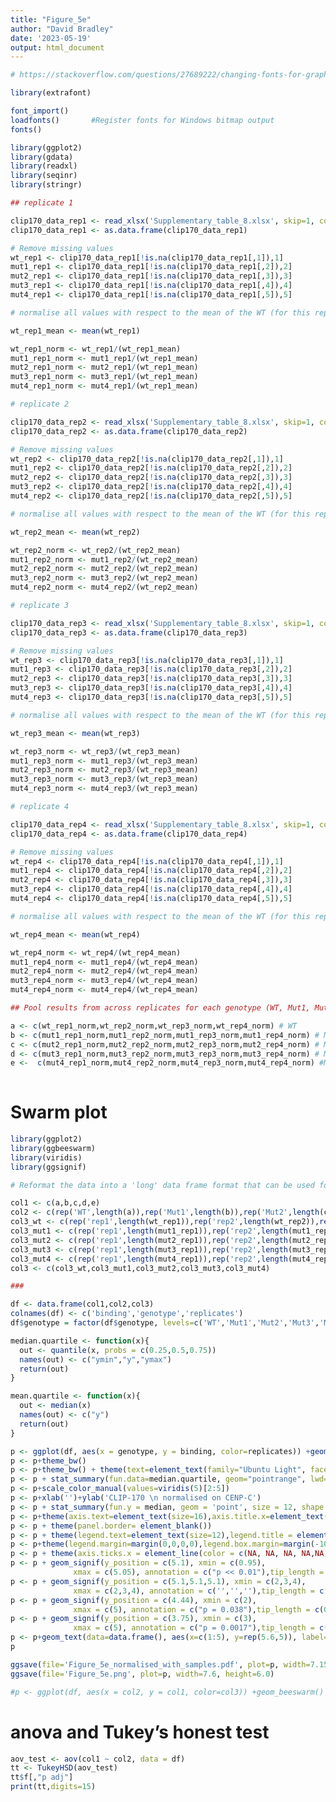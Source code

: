 ```yaml
---
title: "Figure_5e"
author: "David Bradley"
date: '2023-05-19'
output: html_document
---
```


```r

# https://stackoverflow.com/questions/27689222/changing-fonts-for-graphs-in-r

library(extrafont)

font_import()
loadfonts()       #Register fonts for Windows bitmap output
fonts() 

```


```r

library(ggplot2)
library(gdata)
library(readxl)
library(seqinr)
library(stringr)

## replicate 1

clip170_data_rep1 <- read_xlsx('Supplementary_table_8.xlsx', skip=1, col_names=TRUE, sheet=1)
clip170_data_rep1 <- as.data.frame(clip170_data_rep1)

# Remove missing values
wt_rep1 <- clip170_data_rep1[!is.na(clip170_data_rep1[,1]),1]
mut1_rep1 <- clip170_data_rep1[!is.na(clip170_data_rep1[,2]),2]
mut2_rep1 <- clip170_data_rep1[!is.na(clip170_data_rep1[,3]),3]
mut3_rep1 <- clip170_data_rep1[!is.na(clip170_data_rep1[,4]),4]
mut4_rep1 <- clip170_data_rep1[!is.na(clip170_data_rep1[,5]),5]

# normalise all values with respect to the mean of the WT (for this replicate)

wt_rep1_mean <- mean(wt_rep1)

wt_rep1_norm <- wt_rep1/(wt_rep1_mean)
mut1_rep1_norm <- mut1_rep1/(wt_rep1_mean)
mut2_rep1_norm <- mut2_rep1/(wt_rep1_mean)
mut3_rep1_norm <- mut3_rep1/(wt_rep1_mean)
mut4_rep1_norm <- mut4_rep1/(wt_rep1_mean)

# replicate 2

clip170_data_rep2 <- read_xlsx('Supplementary_table_8.xlsx', skip=1, col_names=TRUE, sheet=2)
clip170_data_rep2 <- as.data.frame(clip170_data_rep2)

# Remove missing values
wt_rep2 <- clip170_data_rep2[!is.na(clip170_data_rep2[,1]),1]
mut1_rep2 <- clip170_data_rep2[!is.na(clip170_data_rep2[,2]),2]
mut2_rep2 <- clip170_data_rep2[!is.na(clip170_data_rep2[,3]),3]
mut3_rep2 <- clip170_data_rep2[!is.na(clip170_data_rep2[,4]),4]
mut4_rep2 <- clip170_data_rep2[!is.na(clip170_data_rep2[,5]),5]

# normalise all values with respect to the mean of the WT (for this replicate)

wt_rep2_mean <- mean(wt_rep2)

wt_rep2_norm <- wt_rep2/(wt_rep2_mean)
mut1_rep2_norm <- mut1_rep2/(wt_rep2_mean)
mut2_rep2_norm <- mut2_rep2/(wt_rep2_mean)
mut3_rep2_norm <- mut3_rep2/(wt_rep2_mean)
mut4_rep2_norm <- mut4_rep2/(wt_rep2_mean)

# replicate 3

clip170_data_rep3 <- read_xlsx('Supplementary_table_8.xlsx', skip=1, col_names=TRUE, sheet=3)
clip170_data_rep3 <- as.data.frame(clip170_data_rep3)

# Remove missing values
wt_rep3 <- clip170_data_rep3[!is.na(clip170_data_rep3[,1]),1]
mut1_rep3 <- clip170_data_rep3[!is.na(clip170_data_rep3[,2]),2]
mut2_rep3 <- clip170_data_rep3[!is.na(clip170_data_rep3[,3]),3]
mut3_rep3 <- clip170_data_rep3[!is.na(clip170_data_rep3[,4]),4]
mut4_rep3 <- clip170_data_rep3[!is.na(clip170_data_rep3[,5]),5]

# normalise all values with respect to the mean of the WT (for this replicate)

wt_rep3_mean <- mean(wt_rep3)

wt_rep3_norm <- wt_rep3/(wt_rep3_mean)
mut1_rep3_norm <- mut1_rep3/(wt_rep3_mean)
mut2_rep3_norm <- mut2_rep3/(wt_rep3_mean)
mut3_rep3_norm <- mut3_rep3/(wt_rep3_mean)
mut4_rep3_norm <- mut4_rep3/(wt_rep3_mean)

# replicate 4

clip170_data_rep4 <- read_xlsx('Supplementary_table_8.xlsx', skip=1, col_names=TRUE, sheet=4)
clip170_data_rep4 <- as.data.frame(clip170_data_rep4)

# Remove missing values
wt_rep4 <- clip170_data_rep4[!is.na(clip170_data_rep4[,1]),1]
mut1_rep4 <- clip170_data_rep4[!is.na(clip170_data_rep4[,2]),2]
mut2_rep4 <- clip170_data_rep4[!is.na(clip170_data_rep4[,3]),3]
mut3_rep4 <- clip170_data_rep4[!is.na(clip170_data_rep4[,4]),4]
mut4_rep4 <- clip170_data_rep4[!is.na(clip170_data_rep4[,5]),5]

# normalise all values with respect to the mean of the WT (for this replicate)

wt_rep4_mean <- mean(wt_rep4)

wt_rep4_norm <- wt_rep4/(wt_rep4_mean)
mut1_rep4_norm <- mut1_rep4/(wt_rep4_mean)
mut2_rep4_norm <- mut2_rep4/(wt_rep4_mean)
mut3_rep4_norm <- mut3_rep4/(wt_rep4_mean)
mut4_rep4_norm <- mut4_rep4/(wt_rep4_mean)

## Pool results from across replicates for each genotype (WT, Mut1, Mut2, Mut3, and Mut4)

a <- c(wt_rep1_norm,wt_rep2_norm,wt_rep3_norm,wt_rep4_norm) # WT
b <- c(mut1_rep1_norm,mut1_rep2_norm,mut1_rep3_norm,mut1_rep4_norm) # Mut1
c <- c(mut2_rep1_norm,mut2_rep2_norm,mut2_rep3_norm,mut2_rep4_norm) # Mut2
d <- c(mut3_rep1_norm,mut3_rep2_norm,mut3_rep3_norm,mut3_rep4_norm) # Mut3
e <-  c(mut4_rep1_norm,mut4_rep2_norm,mut4_rep3_norm,mut4_rep4_norm) #Mut4
  
```

# Swarm plot

```r

library(ggplot2)
library(ggbeeswarm)
library(viridis)
library(ggsignif)

# Reformat the data into a 'long' data frame format that can be used for ggplots

col1 <- c(a,b,c,d,e)
col2 <- c(rep('WT',length(a)),rep('Mut1',length(b)),rep('Mut2',length(c)),rep('Mut3',length(d)),rep('Mut4',length(e)))
col3_wt <- c(rep('rep1',length(wt_rep1)),rep('rep2',length(wt_rep2)),rep('rep3',length(wt_rep3)),rep('rep4',length(wt_rep4)))
col3_mut1 <- c(rep('rep1',length(mut1_rep1)),rep('rep2',length(mut1_rep2)),rep('rep3',length(mut1_rep3)),rep('rep4',length(mut1_rep4)))
col3_mut2 <- c(rep('rep1',length(mut2_rep1)),rep('rep2',length(mut2_rep2)),rep('rep3',length(mut2_rep3)),rep('rep4',length(mut2_rep4)))
col3_mut3 <- c(rep('rep1',length(mut3_rep1)),rep('rep2',length(mut3_rep2)),rep('rep3',length(mut3_rep3)),rep('rep4',length(mut3_rep4)))
col3_mut4 <- c(rep('rep1',length(mut4_rep1)),rep('rep2',length(mut4_rep2)),rep('rep3',length(mut4_rep3)),rep('rep4',length(mut4_rep4)))
col3 <- c(col3_wt,col3_mut1,col3_mut2,col3_mut3,col3_mut4)

###

df <- data.frame(col1,col2,col3)
colnames(df) <- c('binding','genotype','replicates')
df$genotype = factor(df$genotype, levels=c('WT','Mut1','Mut2','Mut3','Mut4'))

median.quartile <- function(x){
  out <- quantile(x, probs = c(0.25,0.5,0.75))
  names(out) <- c("ymin","y","ymax")
  return(out) 
}

mean.quartile <- function(x){
  out <- median(x)
  names(out) <- c("y")
  return(out) 
}

p <- ggplot(df, aes(x = genotype, y = binding, color=replicates)) +geom_beeswarm(color='grey',cex=0.78)
p <- p+theme_bw()
p <- p+theme_bw() + theme(text=element_text(family="Ubuntu Light", face="plain"))
p <- p + stat_summary(fun.data=median.quartile, geom="pointrange", lwd=0.5,position=position_dodge2(width = 0.25),alpha=0.45)
p <- p+scale_color_manual(values=viridis(5)[2:5])
p <- p+xlab('')+ylab('CLIP-170 \n normalised on CENP-C')
p <- p + stat_summary(fun.y = median, geom = 'point', size = 12, shape = '_', color='black', linetype='dashed')
p <- p+theme(axis.text=element_text(size=16),axis.title.x=element_text(size=16,face="plain"),axis.title.y=element_text(size=19,face="bold"),plot.title=element_text(size=18,face='bold'))
p <- p + theme(panel.border= element_blank())
p <- p + theme(legend.text=element_text(size=12),legend.title = element_text(size=13))
p <- p+theme(legend.margin=margin(0,0,0,0),legend.box.margin=margin(-10,-2,-10,-10))
p <- p + theme(axis.ticks.x = element_line(color = c(NA, NA, NA, NA,NA)))
p <- p + geom_signif(y_position = c(5.1), xmin = c(0.95), 
              xmax = c(5.05), annotation = c("p << 0.01"),tip_length = c(0.075,0.02),col='black',textsize=4.95)
p <- p + geom_signif(y_position = c(5.1,5.1,5.1), xmin = c(2,3,4), 
              xmax = c(2,3,4), annotation = c('','',''),tip_length = c(0.02,0.02,0.02),col='black',textsize=4.95)
p <- p + geom_signif(y_position = c(4.44), xmin = c(2), 
              xmax = c(5), annotation = c("p = 0.038"),tip_length = c(0.02,0.02),col='black',textsize=4.95)
p <- p + geom_signif(y_position = c(3.75), xmin = c(3), 
              xmax = c(5), annotation = c("p = 0.0017"),tip_length = c(0.02,0.02),col='black',textsize=4.95)
p <- p+geom_text(data=data.frame(), aes(x=c(1:5), y=rep(5.6,5)), label=c(unname(table(df[,2]))),col=colors()[190], fontface='plain', size=5.20)
p

ggsave(file='Figure_5e_normalised_with_samples.pdf', plot=p, width=7.15, height=6.1)
ggsave(file='Figure_5e.png', plot=p, width=7.6, height=6.0)

#p <- ggplot(df, aes(x = col2, y = col1, color=col3)) +geom_beeswarm()

```

# anova and Tukey's honest test

```r

aov_test <- aov(col1 ~ col2, data = df)
tt <- TukeyHSD(aov_test)
tt$f[,"p adj"]
print(tt,digits=15)

```



